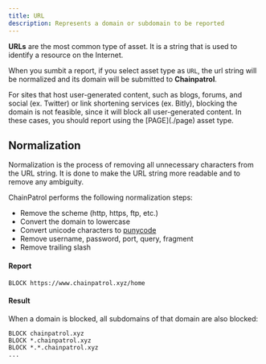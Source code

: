 ```yaml
---
title: URL
description: Represents a domain or subdomain to be reported
---
```


**URLs** are the most common type of asset. It is a string that is used to identify a resource on the Internet.

When you sumbit a report, if you select asset type as `URL`, the url string will be normalized and its domain will be submitted to **Chainpatrol**.

<Warning>
  For sites that host user-generated content, such as blogs, forums, and social
  (ex. Twitter) or link shortening services (ex. Bitly), blocking the domain is
  not feasible, since it will block all user-generated content. In these cases,
  you should report using the [PAGE](./page) asset type.
</Warning>

## Normalization

Normalization is the process of removing all unnecessary characters from the URL string. It is done to make the URL string more readable and to remove any ambiguity.

ChainPatrol performs the following normalization steps:

- Remove the scheme (http, https, ftp, etc.)
- Convert the domain to lowercase
- Convert unicode characters to [punycode](https://en.wikipedia.org/wiki/Punycode)
- Remove username, password, port, query, fragment
- Remove trailing slash

#### Report

```
BLOCK https://www.chainpatrol.xyz/home
```

#### Result

When a domain is blocked, all subdomains of that domain are also blocked:

```
BLOCK chainpatrol.xyz
BLOCK *.chainpatrol.xyz
BLOCK *.*.chainpatrol.xyz
...
```
